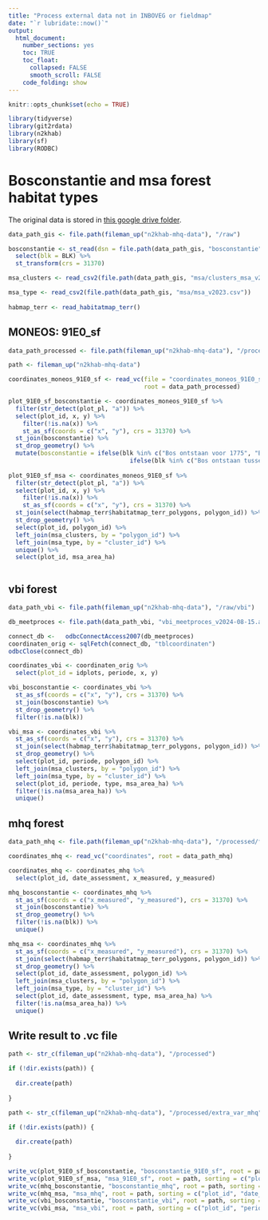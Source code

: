 ```yaml
---
title: "Process external data not in INBOVEG or fieldmap"
date: "`r lubridate::now()`"
output: 
  html_document:
    number_sections: yes
    toc: TRUE
    toc_float:
      collapsed: FALSE
      smooth_scroll: FALSE
    code_folding: show
---
```


```r
knitr::opts_chunk$set(echo = TRUE)
```

```r
library(tidyverse)
library(git2rdata)
library(n2khab)
library(sf)
library(RODBC)
```

# Bosconstantie and msa forest habitat types

The original data is stored in [this google drive folder](https://drive.google.com/drive/folders/1WUSaPx6sLYWQ4wg-kDvl9oku17CeCuAC).

```r
 
data_path_gis <- file.path(fileman_up("n2khab-mhq-data"), "/raw")

bosconstantie <- st_read(dsn = file.path(data_path_gis, "bosconstantie"), layer = "Blftd", quiet = TRUE) %>%
  select(blk = BLK) %>%
  st_transform(crs = 31370)

msa_clusters <- read_csv2(file.path(data_path_gis, "msa/clusters_msa_v2023.csv"))

msa_type <- read_csv2(file.path(data_path_gis, "msa/msa_v2023.csv"))
  
habmap_terr <- read_habitatmap_terr()
```

## MONEOS: 91E0_sf

```r

data_path_processed <- file.path(fileman_up("n2khab-mhq-data"), "/processed/inboveg_mhq_terr")

path <- fileman_up("n2khab-mhq-data")

coordinates_moneos_91E0_sf <- read_vc(file = "coordinates_moneos_91E0_sf",
                                      root = data_path_processed)

plot_91E0_sf_bosconstantie <- coordinates_moneos_91E0_sf %>%
  filter(str_detect(plot_pl, "a")) %>%
  select(plot_id, x, y) %>%
    filter(!is.na(x)) %>%
    st_as_sf(coords = c("x", "y"), crs = 31370) %>%
  st_join(bosconstantie) %>%
  st_drop_geometry() %>%
  mutate(bosconstantie = ifelse(blk %in% c("Bos ontstaan voor 1775", "Bos ontstaan tussen 1775 en 1850"), 101,
                                  ifelse(blk %in% c("Bos ontstaan tussen 1850 en +/- 1930"), 81, NA)))
    
plot_91E0_sf_msa <- coordinates_moneos_91E0_sf %>%
  filter(str_detect(plot_pl, "a")) %>%
  select(plot_id, x, y) %>%
    filter(!is.na(x)) %>%
    st_as_sf(coords = c("x", "y"), crs = 31370) %>%
  st_join(select(habmap_terr$habitatmap_terr_polygons, polygon_id)) %>%
  st_drop_geometry() %>%
  select(plot_id, polygon_id) %>%
  left_join(msa_clusters, by = "polygon_id") %>%
  left_join(msa_type, by = "cluster_id") %>%
  unique() %>%
  select(plot_id, msa_area_ha)



```

## vbi forest

```r
data_path_vbi <- file.path(fileman_up("n2khab-mhq-data"), "/raw/vbi")

db_meetproces <- file.path(data_path_vbi, "vbi_meetproces_v2024-08-15.accdb")

connect_db <-   odbcConnectAccess2007(db_meetproces)
coordinaten_orig <- sqlFetch(connect_db, "tblcoordinaten")
odbcClose(connect_db)

coordinates_vbi <- coordinaten_orig %>%
  select(plot_id = idplots, periode, x, y)

vbi_bosconstantie <- coordinates_vbi %>%
  st_as_sf(coords = c("x", "y"), crs = 31370) %>%
  st_join(bosconstantie) %>%
  st_drop_geometry() %>%
  filter(!is.na(blk))

vbi_msa <- coordinates_vbi %>%
  st_as_sf(coords = c("x", "y"), crs = 31370) %>%
  st_join(select(habmap_terr$habitatmap_terr_polygons, polygon_id)) %>%
  st_drop_geometry() %>%
  select(plot_id, periode, polygon_id) %>%
  left_join(msa_clusters, by = "polygon_id") %>%
  left_join(msa_type, by = "cluster_id") %>%
  select(plot_id, periode, type, msa_area_ha) %>%
  filter(!is.na(msa_area_ha)) %>%
  unique()

```

## mhq forest

```r
data_path_mhq <- file.path(fileman_up("n2khab-mhq-data"), "/processed/fieldmap_mhq")

coordinates_mhq <- read_vc("coordinates", root = data_path_mhq)

coordinates_mhq <- coordinates_mhq %>%
  select(plot_id, date_assessment, x_measured, y_measured)

mhq_bosconstantie <- coordinates_mhq %>%
  st_as_sf(coords = c("x_measured", "y_measured"), crs = 31370) %>%
  st_join(bosconstantie) %>%
  st_drop_geometry() %>%
  filter(!is.na(blk)) %>%
  unique()

mhq_msa <- coordinates_mhq %>%
  st_as_sf(coords = c("x_measured", "y_measured"), crs = 31370) %>%
  st_join(select(habmap_terr$habitatmap_terr_polygons, polygon_id)) %>%
  st_drop_geometry() %>%
  select(plot_id, date_assessment, polygon_id) %>%
  left_join(msa_clusters, by = "polygon_id") %>%
  left_join(msa_type, by = "cluster_id") %>%
  select(plot_id, date_assessment, type, msa_area_ha) %>%
  filter(!is.na(msa_area_ha)) %>%
  unique()

```


## Write result to .vc file

```r

path <- str_c(fileman_up("n2khab-mhq-data"), "/processed")

if (!dir.exists(path)) {
    
  dir.create(path)  
    
}

path <- str_c(fileman_up("n2khab-mhq-data"), "/processed/extra_var_mhq")

if (!dir.exists(path)) {
    
  dir.create(path)  
    
}

write_vc(plot_91E0_sf_bosconstantie, "bosconstantie_91E0_sf", root = path, sorting = c("plot_id"))
write_vc(plot_91E0_sf_msa, "msa_91E0_sf", root = path, sorting = c("plot_id"), strict = FALSE)
write_vc(mhq_bosconstantie, "bosconstantie_mhq", root = path, sorting = c("plot_id", "date_assessment"), strict = FALSE)
write_vc(mhq_msa, "msa_mhq", root = path, sorting = c("plot_id", "date_assessment", "type"), strict = FALSE)
write_vc(vbi_bosconstantie, "bosconstantie_vbi", root = path, sorting = c("plot_id", "periode"))
write_vc(vbi_msa, "msa_vbi", root = path, sorting = c("plot_id", "periode", "type"), strict = FALSE)

```
